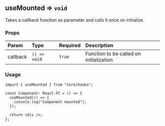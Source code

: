 
<Meta title="Core/Hooks/useMounted" />

## useMounted ⇒ <code>void</code>

Takes a callback function as parameter and calls it once on initialize.

### Props

| Param    | Type                    | Required          | Description                             |
| :------- | :---------------------- | :---------------- | :-------------------------------------- |
| callback | <code>() => void</code> | <code>true</code> | Function to be called on initialization |

### Usage

```tsx
import { useMounted } from "Core/hooks";

const Component: React.FC = () => {
  useMounted(() => {
    console.log("Component mounted");
  });

  return <div />;
};
```
